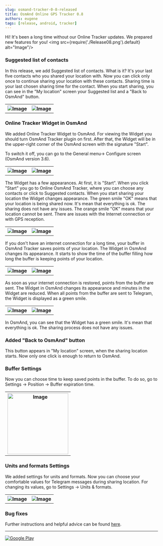 ```yaml
---
slug: osmand-tracker-0-8-released
title: OsmAnd Online GPS Tracker 0.8
authors: eugene
tags: [release, android, tracker]
---
```


Hi!
It's been a long time without our Online Tracker updates.
We prepared new features for you!
<img src={require('./Release08.png').default} alt="Image"/>

<!--truncate-->


### Suggested list of contacts
In this release, we add Suggested list of contacts. What is it? It's your last five contacts who you shared your location with. Now you can click only once to continue sharing your location with these contacts.
Sharing time is your last chosen sharing time for the contact.
When you start sharing, you can see in the "My location" screen your Suggested list and a "Back to OsmAnd" button.

<table class="blogimage">
  <tr>
    <th><img src={require('./8.jpg').default} alt="Image"/></th>
    <th><img src={require('./9.jpg').default} alt="Image"/></th>
  </tr>
</table> 

### Online Tracker Widget in OsmAnd
We added Online Tracker Widget to OsmAnd. For viewing the Widget you should turn OsmAnd Tracker plugin on first. After that, the Widget will be in the upper-right corner of the OsmAnd screen with the signature "Start".

To switch it off, you can go to the General menu-> Configure screen (OsmAnd version 3.6).

<table class="blogimage">
  <tr>
    <th><img src={require('./10.jpg').default} alt="Image"/></th>
    <th><img src={require('./14.jpg').default} alt="Image"/></th>
  </tr>
</table>

The Widget has a few appearances. At first, it is "Start". When you click "Start" you go to Online OsmAnd Tracker, where you can choose any contacts or click to Suggested contacts.
When you start sharing your location the Widget changes appearance.
The green smile "OK" means that your location is being shared now.
 It's mean that everything is ok. The sharing does not have any issues.
The orange smile "OK" means that your location cannot be sent. There are issues with the Internet connection or with GPS reception.

<table class="blogimage">
  <tr>
    <th><img src={require('./11.jpg').default} alt="Image"/></th>
    <th><img src={require('./13.jpg').default} alt="Image"/></th>
  </tr>
</table>


If you don't have an internet connection for a long time, your buffer in OsmAnd Tracker saves points of your location. The Widget in OsmAnd changes its appearance. It starts to show the time of the buffer filling how long the buffer is keeping points of your location.

<table class="blogimage">
  <tr>
    <th><img src={require('./15.jpg').default} alt="Image"/></th>
    <th><img src={require('./16.jpg').default} alt="Image"/></th>
  </tr>
</table>


As soon as your internet connection is restored, points from the buffer are sent. The Widget in OsmAnd changes its appearance and minutes in the Widget are reduced. When all points from the buffer are sent to Telegram, the Widget is displayed as a green smile.
<table class="blogimage">
  <tr>
    <th><img src={require('./18.jpg').default} alt="Image"/></th>
    <th><img src={require('./23.jpg').default} alt="Image"/></th>
  </tr>
</table>


In OsmAnd, you can see that the Widget has a green smile. It's mean that everything is ok. The sharing process does not have any issues.

### Added "Back to OsmAnd" button
This button appears in "My location" screen, when the sharing location starts. Now only one click is enough to return to OsmAnd.

### Buffer Settings
Now you can choose time to keep saved points in the buffer. To do so, go to Settings → Position → Buffer expiration time.

<table class="blogimage">
  <tr>
    <th><img src={require('./17.jpg').default} alt="Image" width="200px"/></th>
  </tr>
</table>

### Units and formats Settings
We added settings for units and formats. Now you can choose your comfortable values for Telegram messages during sharing location. For changing its values, go to Settings → Units & formats.

<table class="blogimage">
  <tr>
    <th><img src={require('./22.jpg').default} alt="Image"/></th>
    <th><img src={require('./20.jpg').default} alt="Image"/></th>
  </tr>
</table>

### Bug fixes

Further instructions and helpful advice can be found <a href="https://osmand.net/docs/user/plugins/osmand-tracker">here</a>.

_________________________________________________

<LinksSocial/>
<LinksTelegram/>

<a href="https://play.google.com/store/apps/details?id=net.osmand.telegram">
    <img src={require('@site/static/img/bt_google_play.png').default} alt="Google Play"/>
</a>